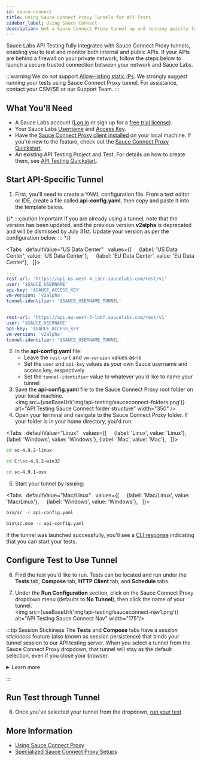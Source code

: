 ```yaml
---
id: sauce-connect
title: Using Sauce Connect Proxy Tunnels for API Tests
sidebar_label: Using Sauce Connect
description: Get a Sauce Connect Proxy tunnel up and running quickly for your API tests.
---
```



Sauce Labs API Testing fully integrates with Sauce Connect Proxy tunnels, enabling you to test and monitor both internal and public APIs. If your APIs are behind a firewall on your private network, follow the steps below to launch a secure trusted connection between your network and Sauce Labs.

:::warning
We do not support [Allow-listing static IPs](/basics/data-center-endpoints/). We strongly suggest running your tests using Sauce Connect Proxy tunnel. For assistance, contact your CSM/SE or our Support Team.
:::

## What You'll Need

- A Sauce Labs account ([Log in](https://accounts.saucelabs.com/am/XUI/#login/) or sign up for a [free trial license](https://saucelabs.com/sign-up)).
- Your Sauce Labs [Username](https://app.saucelabs.com/user-settings) and [Access Key](https://app.saucelabs.com/user-settings).
- Have the [Sauce Connect Proxy client installed](/secure-connections/sauce-connect/installation/) on your local machine. If you're new to the feature, check out the [Sauce Connect Proxy Quickstart](/secure-connections/sauce-connect/quickstart/).
- An existing API Testing Project and Test. For details on how to create them, see [API Testing Quickstart](/api-testing/quickstart/).

## Start API-Specific Tunnel

1. First, you'll need to create a YAML configuration file. From a text editor or IDE, create a file called **api-config.yaml**, then copy and paste it into the template below.

{/* :::caution Important
If you are already using a tunnel, note that the version has been updated, and the previous version **v2alpha** is deprecated and will be dismissed by July 31st. Update your version as per the configuration below.
::: */}

<Tabs
  defaultValue="US Data Center"
  values={[
    {label: 'US Data Center', value: 'US Data Center'},
    {label: 'EU Data Center', value: 'EU Data Center'},
  ]}>

  <TabItem value="US Data Center">

```yaml
---
rest-url: 'https://api.us-west-4-i3er.saucelabs.com/rest/v1'
user: '$SAUCE_USERNAME'
api-key: '$SAUCE_ACCESS_KEY'
vm-version: 'v2alpha'
tunnel-identifier: '$SAUCE_USERNAME_TUNNEL'
```

  </TabItem>
  <TabItem value="EU Data Center">

```yaml
---
rest-url: 'https://api.eu-west-3-lnbf.saucelabs.com/rest/v1'
user: '$SAUCE_USERNAME'
api-key: '$SAUCE_ACCESS_KEY'
vm-version: 'v2alpha'
tunnel-identifier: '$SAUCE_USERNAME_TUNNEL'
```

  </TabItem>
  </Tabs>

2. In the **api-config.yaml** file:
   - Leave the `rest-url` and `vm-version` values as-is
   - Set the `user` and `api-key` values as your own Sauce username and access key, respectively
   - Set the `tunnel-identifier` value to whatever you'd like to name your tunnel
3. Save the **api-config.yaml** file to the Sauce Connect Proxy root folder on your local machine. <br/>
   <img src={useBaseUrl('img/api-testing/sauceconnect-folders.png')} alt="API Testing Sauce Connect folder structure" width="350" />
4. Open your terminal and navigate to the Sauce Connect Proxy folder. If your folder is in your home directory, you'd run:

<Tabs
  defaultValue="Linux"
  values={[
    {label: 'Linux', value: 'Linux'},
    {label: 'Windows', value: 'Windows'},
{label: 'Mac', value: 'Mac'},
  ]}>

  <TabItem value="Linux">

```bash
cd sc-4.9.2-linux
```

  </TabItem>
  <TabItem value="Windows">

```bash
cd C:\sc-4.9.2-win32
```

  </TabItem>
    <TabItem value="Mac">

```bash
cd sc-4.9.1-osx
```

  </TabItem>
  </Tabs>

5. Start your tunnel by issuing:

<Tabs
  defaultValue="Mac/Linux"
  values={[
    {label: 'Mac/Linux', value: 'Mac/Linux'},
    {label: 'Windows', value: 'Windows'},
  ]}>

  <TabItem value="Mac/Linux">

```bash
bin/sc -c api-config.yaml
```

  </TabItem>
  <TabItem value="Windows">

```bash
bin\sc.exe -c api-config.yaml
```

  </TabItem>
  </Tabs>

If the tunnel was launched successfully, you'll see a [CLI response](/secure-connections/sauce-connect/proxy-tunnels/#command-line-interface) indicating that you can start your tests.

## Configure Test to Use Tunnel

6. Find the test you'd like to run. Tests can be located and run under the **Tests** tab, **Compose** tab, **HTTP Client** tab, and **Schedule** tabs.

7. Under the **Run Configuration** section, click on the Sauce Connect Proxy dropdown menu (defaults to **No Tunnel**), then click the name of your tunnel.<br/><img src={useBaseUrl('img/api-testing/sauceconnect-nav1.png')} alt="API Testing Sauce Connect Nav" width="175"/>

:::tip Session Stickiness
The **Tests** and **Compose** tabs have a _session stickiness_ feature (also known as session persistence) that binds your tunnel session to our API testing server. When you select a tunnel from the Sauce Connect Proxy dropdown, that tunnel will stay as the default selection, even if you close your browser.

<details>
  <summary>Learn more</summary>

  This feature does not apply to the **HTTP Client** or **Schedule** tabs, where the tunnel dropdown will always default to **No Tunnel**.

  If you shut down a tunnel that's currently selected in a Sauce Connect dropdown anywhere in the platform (**Tests**, **Compose**, **HTTP Client**, or **Schedule** tab), the test would fail and you'd see the below error message. This is something to be mindful of when selecting a tunnel in the **Schedule** tab to run in the future.

  <img src={useBaseUrl('img/api-testing/api-sc-tunnel-error.png')} alt="API Testing Sauce Connect Nav error" width="350"/>
</details>

:::

## Run Test through Tunnel

8. Once you've selected your tunnel from the dropdown, [run your test](/api-testing/quickstart/#run-test).

## More Information

- [Using Sauce Connect Proxy](/secure-connections/sauce-connect)
- [Specialized Sauce Connect Proxy Setups](/secure-connections/sauce-connect/setup-configuration/specialized-environments/#api-testing-setup)

